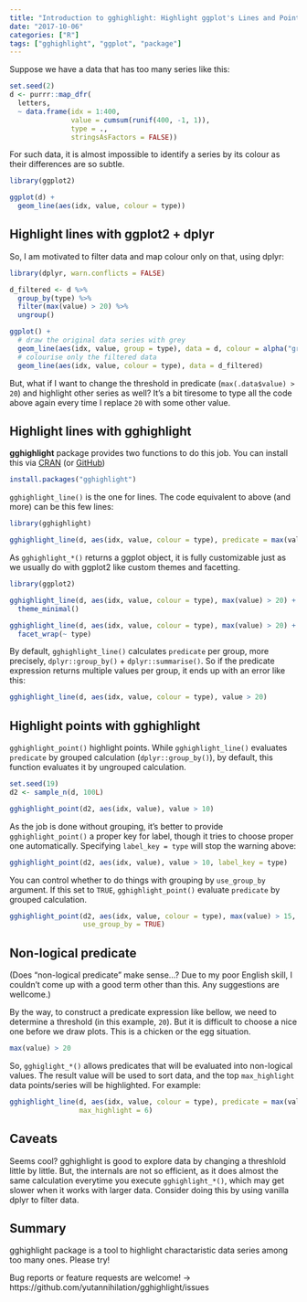 ```yaml
---
title: "Introduction to gghighlight: Highlight ggplot's Lines and Points with Predicates"
date: "2017-10-06"
categories: ["R"]
tags: ["gghighlight", "ggplot", "package"]
---
```


Suppose we have a data that has too many series like this:

```r
set.seed(2)
d <- purrr::map_dfr(
  letters,
  ~ data.frame(idx = 1:400,
               value = cumsum(runif(400, -1, 1)),
               type = .,
               stringsAsFactors = FALSE))
```

For such data, it is almost impossible to identify a series by its colour as their differences are so subtle.

```r
library(ggplot2)

ggplot(d) +
  geom_line(aes(idx, value, colour = type))
```


## Highlight lines with ggplot2 + dplyr

So, I am motivated to filter data and map colour only on that, using dplyr:

```r
library(dplyr, warn.conflicts = FALSE)

d_filtered <- d %>%
  group_by(type) %>% 
  filter(max(value) > 20) %>%
  ungroup()

ggplot() +
  # draw the original data series with grey
  geom_line(aes(idx, value, group = type), data = d, colour = alpha("grey", 0.7)) +
  # colourise only the filtered data
  geom_line(aes(idx, value, colour = type), data = d_filtered)
```

But, what if I want to change the threshold in predicate (`max(.data$value) > 20`) and highlight other series as well? It's a bit tiresome to type all the code above again every time I replace `20` with some other value.

## Highlight lines with gghighlight

**gghighlight** package provides two functions to do this job. You can install this via [CRAN](https://cran.r-project.org/package=gghighlight) (or [GitHub](https://github.com/yutannihilation/gghighlight/))

```r
install.packages("gghighlight")
```

`gghighlight_line()` is the one for lines. The code equivalent to above (and more) can be this few lines:

```r
library(gghighlight)

gghighlight_line(d, aes(idx, value, colour = type), predicate = max(value) > 20)
```

As `gghighlight_*()` returns a ggplot object, it is fully customizable just as we usually do with ggplot2 like custom themes and facetting.

```r
library(ggplot2)

gghighlight_line(d, aes(idx, value, colour = type), max(value) > 20) +
  theme_minimal()
```

```r
gghighlight_line(d, aes(idx, value, colour = type), max(value) > 20) +
  facet_wrap(~ type)
```

By default, `gghighlight_line()` calculates `predicate` per group, more precisely, `dplyr::group_by()` + `dplyr::summarise()`. So if the predicate expression returns multiple values per group, it ends up with an error like this:

```r
gghighlight_line(d, aes(idx, value, colour = type), value > 20)
```


## Highlight points with gghighlight

`gghighlight_point()` highlight points. While `gghighlight_line()` evaluates `predicate` by grouped calculation (`dplyr::group_by()`), by default, this function evaluates it by ungrouped calculation.

```r
set.seed(19)
d2 <- sample_n(d, 100L)

gghighlight_point(d2, aes(idx, value), value > 10)
```

As the job is done without grouping, it's better to provide `gghighlight_point()` a proper key for label, though it tries to choose proper one automatically. Specifying `label_key = type` will stop the warning above:

```r
gghighlight_point(d2, aes(idx, value), value > 10, label_key = type)
````

You can control whether to do things with grouping by `use_group_by` argument. If this set to `TRUE`, `gghighlight_point()` evaluate `predicate` by grouped calculation.

```r
gghighlight_point(d2, aes(idx, value, colour = type), max(value) > 15, label_key = type,
                  use_group_by = TRUE)
```

## Non-logical predicate

(Does "non-logical predicate" make sense...? Due to my poor English skill, I couldn't come up with a good term other than this. Any suggestions are wellcome.)

By the way, to construct a predicate expression like bellow, we need to determine a threshold (in this example, `20`). But it is difficult to choose a nice one before we draw plots. This is a chicken or the egg situation.

```r
max(value) > 20
```

So, `gghiglight_*()` allows predicates that will be evaluated into non-logical values. The result value will be used to sort data, and the top `max_highlight` data points/series will be highlighted. For example:

```r
gghighlight_line(d, aes(idx, value, colour = type), predicate = max(value),
                 max_highlight = 6)
```

## Caveats

Seems cool? gghighlight is good to explore data by changing a threshlold little by little. But, the internals are not so efficient, as it does almost the same calculation everytime you execute `gghighlight_*()`, which may get slower when it works with larger data. Consider doing this by using vanilla dplyr to filter data.


## Summary

gghighlight package is a tool to highlight charactaristic data series among too many ones. Please try!

Bug reports or feature requests are welcome! -> https://github.com/yutannihilation/gghighlight/issues